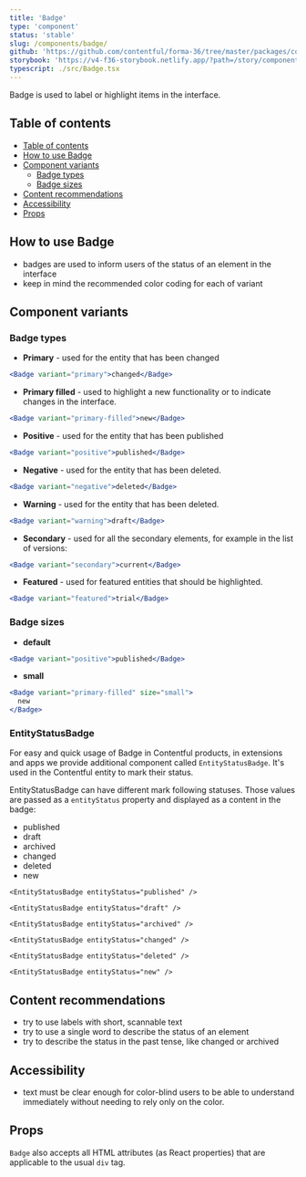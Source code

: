 ```yaml
---
title: 'Badge'
type: 'component'
status: 'stable'
slug: /components/badge/
github: 'https://github.com/contentful/forma-36/tree/master/packages/components/badge'
storybook: 'https://v4-f36-storybook.netlify.app/?path=/story/components-badge--basic'
typescript: ./src/Badge.tsx
---
```


Badge is used to label or highlight items in the interface.

## Table of contents

- [Table of contents](#table-of-contents)
- [How to use Badge](#how-to-use-badge)
- [Component variants](#component-variants)
  - [Badge types](#badge-types)
  - [Badge sizes](#badge-sizes)
- [Content recommendations](#content-recommendations)
- [Accessibility](#accessibility)
- [Props](#props)

## How to use Badge

- badges are used to inform users of the status of an element in the interface
- keep in mind the recommended color coding for each of variant

## Component variants

### Badge types

- **Primary** - used for the entity that has been changed

```jsx
<Badge variant="primary">changed</Badge>
```

- **Primary filled** - used to highlight a new functionality or to indicate changes in the interface.

```jsx
<Badge variant="primary-filled">new</Badge>
```

- **Positive** - used for the entity that has been published

```jsx
<Badge variant="positive">published</Badge>
```

- **Negative** - used for the entity that has been deleted.

```jsx
<Badge variant="negative">deleted</Badge>
```

- **Warning** - used for the entity that has been deleted.

```jsx
<Badge variant="warning">draft</Badge>
```

- **Secondary** - used for all the secondary elements, for example in the list of versions:

```jsx
<Badge variant="secondary">current</Badge>
```

- **Featured** - used for featured entities that should be highlighted.

```jsx
<Badge variant="featured">trial</Badge>
```

### Badge sizes

- **default**

```jsx
<Badge variant="positive">published</Badge>
```

- **small**

```jsx
<Badge variant="primary-filled" size="small">
  new
</Badge>
```

### EntityStatusBadge

For easy and quick usage of Badge in Contentful products, in extensions and apps we provide additional component called `EntityStatusBadge`. It's used in the Contentful entity to mark their status.

EntityStatusBadge can have different mark following statuses. Those values are passed as a `entityStatus` property and displayed as a content in the badge:

- published
- draft
- archived
- changed
- deleted
- new

```tsx
<EntityStatusBadge entityStatus="published" />
```

```tsx
<EntityStatusBadge entityStatus="draft" />
```

```tsx
<EntityStatusBadge entityStatus="archived" />
```

```tsx
<EntityStatusBadge entityStatus="changed" />
```

```tsx
<EntityStatusBadge entityStatus="deleted" />
```

```tsx
<EntityStatusBadge entityStatus="new" />
```

## Content recommendations

- try to use labels with short, scannable text
- try to use a single word to describe the status of an element
- try to describe the status in the past tense, like changed or archived

## Accessibility

- text must be clear enough for color-blind users to be able to understand immediately without needing to rely only on the color.

## Props


<Props of="Badge" />

`Badge` also accepts all HTML attributes (as React properties) that are applicable to the usual `div` tag.
